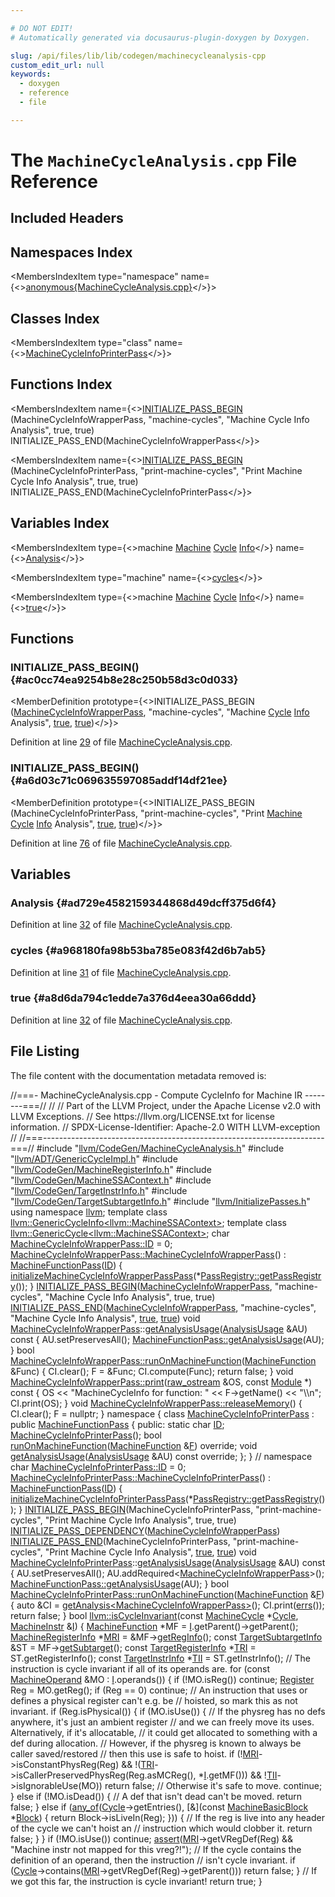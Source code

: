 ```yaml
---

# DO NOT EDIT!
# Automatically generated via docusaurus-plugin-doxygen by Doxygen.

slug: /api/files/lib/lib/codegen/machinecycleanalysis-cpp
custom_edit_url: null
keywords:
  - doxygen
  - reference
  - file

---
```





# The `MachineCycleAnalysis.cpp` File Reference

<DoxygenPage pluginConfig={pluginConfig}>



## Included Headers

<IncludesList>
<IncludesListItem
  filePath="llvm/CodeGen/MachineCycleAnalysis.h"
  permalink="/docs/api/files/include/include/llvm/include/llvm/codegen/machinecycleanalysis-h"
  isLocal="true" />
<IncludesListItem
  filePath="llvm/ADT/GenericCycleImpl.h"
  permalink="/docs/api/files/include/include/llvm/include/llvm/adt/genericcycleimpl-h"
  isLocal="true" />
<IncludesListItem
  filePath="llvm/CodeGen/MachineRegisterInfo.h"
  permalink="/docs/api/files/include/include/llvm/include/llvm/codegen/machineregisterinfo-h"
  isLocal="true" />
<IncludesListItem
  filePath="llvm/CodeGen/MachineSSAContext.h"
  permalink="/docs/api/files/include/include/llvm/include/llvm/codegen/machinessacontext-h"
  isLocal="true" />
<IncludesListItem
  filePath="llvm/CodeGen/TargetInstrInfo.h"
  permalink="/docs/api/files/include/include/llvm/include/llvm/codegen/targetinstrinfo-h"
  isLocal="true" />
<IncludesListItem
  filePath="llvm/CodeGen/TargetSubtargetInfo.h"
  permalink="/docs/api/files/include/include/llvm/include/llvm/codegen/targetsubtargetinfo-h"
  isLocal="true" />
<IncludesListItem
  filePath="llvm/InitializePasses.h"
  permalink="/docs/api/files/include/include/llvm/initializepasses-h"
  isLocal="true" />
</IncludesList>

## Namespaces Index

<MembersIndex>

<MembersIndexItem
  type="namespace"
  name={<><a href="/docs/api/namespaces/anonymous-machinecycleanalysis-cpp-">anonymous&#123;MachineCycleAnalysis.cpp&#125;</a></>}>
</MembersIndexItem>

</MembersIndex>

## Classes Index

<MembersIndex>

<MembersIndexItem
  type="class"
  name={<><a href="/docs/api/classes/anonymous-namespace-machinecycleanalysis-cpp-/machinecycleinfoprinterpass">MachineCycleInfoPrinterPass</a></>}>
</MembersIndexItem>

</MembersIndex>

## Functions Index

<MembersIndex>

<MembersIndexItem
  name={<><a href="#ac0cc74ea9254b8e28c250b58d3c0d033">INITIALIZE&#95;PASS&#95;BEGIN</a> (MachineCycleInfoWrapperPass, &quot;machine-cycles&quot;, &quot;Machine Cycle Info Analysis&quot;, true, true) INITIALIZE&#95;PASS&#95;END(MachineCycleInfoWrapperPass</>}>
</MembersIndexItem>

<MembersIndexItem
  name={<><a href="#a6d03c71c069635597085addf14df21ee">INITIALIZE&#95;PASS&#95;BEGIN</a> (MachineCycleInfoPrinterPass, &quot;print-machine-cycles&quot;, &quot;Print Machine Cycle Info Analysis&quot;, true, true) INITIALIZE&#95;PASS&#95;END(MachineCycleInfoPrinterPass</>}>
</MembersIndexItem>

</MembersIndex>

## Variables Index

<MembersIndex>

<MembersIndexItem
  type={<>machine <a href="/docs/api/files/lib/lib/passes/passbuilderbindings-cpp/#a2e16e55de32fe349f3e8242166918205">Machine</a> <a href="/docs/api/namespaces/llvm/#a60dc5ae8be8d73033ce099677e645b9b">Cycle</a> <a href="/docs/api/files/lib/lib/codegen/lib/codegen/globalisel/cseinfo-cpp/#a75f8a8519c2c9b30e7c06dc5e256fffa">Info</a></>}
  name={<><a href="#ad729e4582159344868d49dcff375d6f4">Analysis</a></>}>
</MembersIndexItem>

<MembersIndexItem
  type="machine"
  name={<><a href="#a968180fa98b53ba785e083f42d6b7ab5">cycles</a></>}>
</MembersIndexItem>

<MembersIndexItem
  type={<>machine <a href="/docs/api/files/lib/lib/passes/passbuilderbindings-cpp/#a2e16e55de32fe349f3e8242166918205">Machine</a> <a href="/docs/api/namespaces/llvm/#a60dc5ae8be8d73033ce099677e645b9b">Cycle</a> <a href="/docs/api/files/lib/lib/codegen/lib/codegen/globalisel/cseinfo-cpp/#a75f8a8519c2c9b30e7c06dc5e256fffa">Info</a></>}
  name={<><a href="#a8d6da794c1edde7a376d4eea30a66ddd">true</a></>}>
</MembersIndexItem>

</MembersIndex>


<SectionDefinition>

## Functions

### INITIALIZE&#95;PASS&#95;BEGIN() {#ac0cc74ea9254b8e28c250b58d3c0d033}

<MemberDefinition
  prototype={<>INITIALIZE&#95;PASS&#95;BEGIN (<a href="/docs/api/classes/llvm/machinecycleinfowrapperpass">MachineCycleInfoWrapperPass</a>, &quot;machine-cycles&quot;, &quot;Machine <a href="/docs/api/namespaces/llvm/#a60dc5ae8be8d73033ce099677e645b9b">Cycle</a> <a href="/docs/api/files/lib/lib/codegen/lib/codegen/globalisel/cseinfo-cpp/#a75f8a8519c2c9b30e7c06dc5e256fffa">Info</a> Analysis&quot;, <a href="/docs/api/files/lib/lib/analysis/basicaliasanalysis-cpp/#af6d5cafbdfc5313e65d990120021a3ec">true</a>, <a href="/docs/api/files/lib/lib/analysis/basicaliasanalysis-cpp/#af6d5cafbdfc5313e65d990120021a3ec">true</a>)</>}>

Definition at line <a href="#l00029">29</a> of file <a href="/docs/api/files/lib/lib/codegen/machinecycleanalysis-cpp">MachineCycleAnalysis.cpp</a>.
</MemberDefinition>

### INITIALIZE&#95;PASS&#95;BEGIN() {#a6d03c71c069635597085addf14df21ee}

<MemberDefinition
  prototype={<>INITIALIZE&#95;PASS&#95;BEGIN (MachineCycleInfoPrinterPass, &quot;print-machine-cycles&quot;, &quot;Print <a href="/docs/api/files/lib/lib/passes/passbuilderbindings-cpp/#a2e16e55de32fe349f3e8242166918205">Machine</a> <a href="/docs/api/namespaces/llvm/#a60dc5ae8be8d73033ce099677e645b9b">Cycle</a> <a href="/docs/api/files/lib/lib/codegen/lib/codegen/globalisel/cseinfo-cpp/#a75f8a8519c2c9b30e7c06dc5e256fffa">Info</a> Analysis&quot;, <a href="/docs/api/files/lib/lib/analysis/basicaliasanalysis-cpp/#af6d5cafbdfc5313e65d990120021a3ec">true</a>, <a href="/docs/api/files/lib/lib/analysis/basicaliasanalysis-cpp/#af6d5cafbdfc5313e65d990120021a3ec">true</a>)</>}>

Definition at line <a href="#l00076">76</a> of file <a href="/docs/api/files/lib/lib/codegen/machinecycleanalysis-cpp">MachineCycleAnalysis.cpp</a>.
</MemberDefinition>

</SectionDefinition>

<SectionDefinition>

## Variables

### Analysis {#ad729e4582159344868d49dcff375d6f4}

<MemberDefinition
  prototype="print machine Print Machine Cycle Info Analysis">

Definition at line <a href="#l00032">32</a> of file <a href="/docs/api/files/lib/lib/codegen/machinecycleanalysis-cpp">MachineCycleAnalysis.cpp</a>.
</MemberDefinition>

### cycles {#a968180fa98b53ba785e083f42d6b7ab5}

<MemberDefinition
  prototype="print machine cycles">

Definition at line <a href="#l00031">31</a> of file <a href="/docs/api/files/lib/lib/codegen/machinecycleanalysis-cpp">MachineCycleAnalysis.cpp</a>.
</MemberDefinition>

### true {#a8d6da794c1edde7a376d4eea30a66ddd}

<MemberDefinition
  prototype="print machine Print Machine Cycle Info true">

Definition at line <a href="#l00032">32</a> of file <a href="/docs/api/files/lib/lib/codegen/machinecycleanalysis-cpp">MachineCycleAnalysis.cpp</a>.
</MemberDefinition>

</SectionDefinition>

## File Listing

The file content with the documentation metadata removed is:

<ProgramListing>

<Link id="l00001" /><CodeLine lineNumber="1"><Highlight kind="comment">//===- MachineCycleAnalysis.cpp - Compute CycleInfo for Machine IR --------===//</Highlight><Highlight kind="normal"></Highlight></CodeLine>
<Link id="l00002" /><CodeLine lineNumber="2"><Highlight kind="normal"></Highlight><Highlight kind="comment">//</Highlight><Highlight kind="normal"></Highlight></CodeLine>
<Link id="l00003" /><CodeLine lineNumber="3"><Highlight kind="normal"></Highlight><Highlight kind="comment">// Part of the LLVM Project, under the Apache License v2.0 with LLVM Exceptions.</Highlight><Highlight kind="normal"></Highlight></CodeLine>
<Link id="l00004" /><CodeLine lineNumber="4"><Highlight kind="normal"></Highlight><Highlight kind="comment">// See https://llvm.org/LICENSE.txt for license information.</Highlight><Highlight kind="normal"></Highlight></CodeLine>
<Link id="l00005" /><CodeLine lineNumber="5"><Highlight kind="normal"></Highlight><Highlight kind="comment">// SPDX-License-Identifier: Apache-2.0 WITH LLVM-exception</Highlight><Highlight kind="normal"></Highlight></CodeLine>
<Link id="l00006" /><CodeLine lineNumber="6"><Highlight kind="normal"></Highlight><Highlight kind="comment">//</Highlight><Highlight kind="normal"></Highlight></CodeLine>
<Link id="l00007" /><CodeLine lineNumber="7"><Highlight kind="normal"></Highlight><Highlight kind="comment">//===----------------------------------------------------------------------===//</Highlight><Highlight kind="normal"></Highlight></CodeLine>
<Link id="l00008" /><CodeLine lineNumber="8"><Highlight kind="normal"></Highlight></CodeLine>
<Link id="l00009" /><CodeLine lineNumber="9"><Highlight kind="normal"></Highlight><Highlight kind="preprocessor">#include &quot;<a href="/docs/api/files/include/include/llvm/include/llvm/codegen/machinecycleanalysis-h">llvm/CodeGen/MachineCycleAnalysis.h</a>&quot;</Highlight><Highlight kind="normal"></Highlight></CodeLine>
<Link id="l00010" /><CodeLine lineNumber="10"><Highlight kind="normal"></Highlight><Highlight kind="preprocessor">#include &quot;<a href="/docs/api/files/include/include/llvm/include/llvm/adt/genericcycleimpl-h">llvm/ADT/GenericCycleImpl.h</a>&quot;</Highlight><Highlight kind="normal"></Highlight></CodeLine>
<Link id="l00011" /><CodeLine lineNumber="11"><Highlight kind="normal"></Highlight><Highlight kind="preprocessor">#include &quot;<a href="/docs/api/files/include/include/llvm/include/llvm/codegen/machineregisterinfo-h">llvm/CodeGen/MachineRegisterInfo.h</a>&quot;</Highlight><Highlight kind="normal"></Highlight></CodeLine>
<Link id="l00012" /><CodeLine lineNumber="12"><Highlight kind="normal"></Highlight><Highlight kind="preprocessor">#include &quot;<a href="/docs/api/files/include/include/llvm/include/llvm/codegen/machinessacontext-h">llvm/CodeGen/MachineSSAContext.h</a>&quot;</Highlight><Highlight kind="normal"></Highlight></CodeLine>
<Link id="l00013" /><CodeLine lineNumber="13"><Highlight kind="normal"></Highlight><Highlight kind="preprocessor">#include &quot;<a href="/docs/api/files/include/include/llvm/include/llvm/codegen/targetinstrinfo-h">llvm/CodeGen/TargetInstrInfo.h</a>&quot;</Highlight><Highlight kind="normal"></Highlight></CodeLine>
<Link id="l00014" /><CodeLine lineNumber="14"><Highlight kind="normal"></Highlight><Highlight kind="preprocessor">#include &quot;<a href="/docs/api/files/include/include/llvm/include/llvm/codegen/targetsubtargetinfo-h">llvm/CodeGen/TargetSubtargetInfo.h</a>&quot;</Highlight><Highlight kind="normal"></Highlight></CodeLine>
<Link id="l00015" /><CodeLine lineNumber="15"><Highlight kind="normal"></Highlight><Highlight kind="preprocessor">#include &quot;<a href="/docs/api/files/include/include/llvm/initializepasses-h">llvm/InitializePasses.h</a>&quot;</Highlight><Highlight kind="normal"></Highlight></CodeLine>
<Link id="l00016" /><CodeLine lineNumber="16"><Highlight kind="normal"></Highlight></CodeLine>
<Link id="l00017" /><CodeLine lineNumber="17"><Highlight kind="normal"></Highlight><Highlight kind="keyword">using namespace </Highlight><Highlight kind="normal"><a href="/docs/api/namespaces/llvm">llvm</a>;</Highlight></CodeLine>
<Link id="l00018" /><CodeLine lineNumber="18"><Highlight kind="normal"></Highlight></CodeLine>
<Link id="l00019" /><CodeLine lineNumber="19"><Highlight kind="normal"></Highlight><Highlight kind="keyword">template</Highlight><Highlight kind="normal"> </Highlight><Highlight kind="keyword">class </Highlight><Highlight kind="normal"><a href="/docs/api/classes/llvm/genericcycleinfo">llvm::GenericCycleInfo&lt;llvm::MachineSSAContext&gt;</a>;</Highlight></CodeLine>
<Link id="l00020" /><CodeLine lineNumber="20"><Highlight kind="normal"></Highlight><Highlight kind="keyword">template</Highlight><Highlight kind="normal"> </Highlight><Highlight kind="keyword">class </Highlight><Highlight kind="normal"><a href="/docs/api/classes/llvm/genericcycle">llvm::GenericCycle&lt;llvm::MachineSSAContext&gt;</a>;</Highlight></CodeLine>
<Link id="l00021" /><CodeLine lineNumber="21"><Highlight kind="normal"></Highlight></CodeLine>
<Link id="l00022" /><CodeLine lineNumber="22"><Highlight kind="normal"></Highlight><Highlight kind="keywordtype">char</Highlight><Highlight kind="normal"> <a href="/docs/api/classes/llvm/machinecycleinfowrapperpass/#a7eee368f49ed7c38307a48a576de0006">MachineCycleInfoWrapperPass::ID</a> = 0;</Highlight></CodeLine>
<Link id="l00023" /><CodeLine lineNumber="23"><Highlight kind="normal"></Highlight></CodeLine>
<Link id="l00024" /><CodeLine lineNumber="24" lineLink="/docs/api/classes/llvm/machinecycleinfowrapperpass/#a125313bddaf556f85f4e39e1071960ae"><Highlight kind="normal"><a href="/docs/api/classes/llvm/machinecycleinfowrapperpass/#a125313bddaf556f85f4e39e1071960ae">MachineCycleInfoWrapperPass::MachineCycleInfoWrapperPass</a>()</Highlight></CodeLine>
<Link id="l00025" /><CodeLine lineNumber="25"><Highlight kind="normal">    : <a href="/docs/api/classes/llvm/machinefunctionpass/#a29c81d2386f4a727c6d33413807530c8">MachineFunctionPass</a>(<a href="/docs/api/classes/llvm/machinecycleinfowrapperpass/#a7eee368f49ed7c38307a48a576de0006">ID</a>) &#123;</Highlight></CodeLine>
<Link id="l00026" /><CodeLine lineNumber="26"><Highlight kind="normal">  <a href="/docs/api/namespaces/llvm/#a55d89b5ea109e821b4f8cc8a7cfadb81">initializeMachineCycleInfoWrapperPassPass</a>(&#42;<a href="/docs/api/classes/llvm/passregistry/#a05a729900b76c89e808c6c3094921b2f">PassRegistry::getPassRegistry</a>());</Highlight></CodeLine>
<Link id="l00027" /><CodeLine lineNumber="27"><Highlight kind="normal">&#125;</Highlight></CodeLine>
<Link id="l00028" /><CodeLine lineNumber="28"><Highlight kind="normal"></Highlight></CodeLine>
<Link id="l00029" /><CodeLine lineNumber="29" lineLink="#ac0cc74ea9254b8e28c250b58d3c0d033"><Highlight kind="normal"><a href="/docs/api/files/include/include/llvm/passsupport-h/#aaa970fc931c1c63037a8182e028d04b1">INITIALIZE&#95;PASS&#95;BEGIN</a>(<a href="/docs/api/classes/llvm/machinecycleinfowrapperpass">MachineCycleInfoWrapperPass</a>, </Highlight><Highlight kind="stringliteral">&quot;machine-cycles&quot;</Highlight><Highlight kind="normal">,</Highlight></CodeLine>
<Link id="l00030" /><CodeLine lineNumber="30"><Highlight kind="normal">                      </Highlight><Highlight kind="stringliteral">&quot;Machine Cycle Info Analysis&quot;</Highlight><Highlight kind="normal">, </Highlight><Highlight kind="keyword">true</Highlight><Highlight kind="normal">, </Highlight><Highlight kind="keyword">true</Highlight><Highlight kind="normal">)</Highlight></CodeLine>
<Link id="l00031" /><CodeLine lineNumber="31" lineLink="#a968180fa98b53ba785e083f42d6b7ab5"><Highlight kind="normal"><a href="/docs/api/files/include/include/llvm/passsupport-h/#a74ce8276b89067e806f67c45a6d92575">INITIALIZE&#95;PASS&#95;END</a>(<a href="/docs/api/classes/llvm/machinecycleinfowrapperpass">MachineCycleInfoWrapperPass</a>, </Highlight><Highlight kind="stringliteral">&quot;machine-cycles&quot;</Highlight><Highlight kind="normal">,</Highlight></CodeLine>
<Link id="l00032" /><CodeLine lineNumber="32" lineLink="#ad729e4582159344868d49dcff375d6f4"><Highlight kind="normal">                    </Highlight><Highlight kind="stringliteral">&quot;Machine Cycle Info Analysis&quot;</Highlight><Highlight kind="normal">, <a href="/docs/api/files/lib/lib/analysis/basicaliasanalysis-cpp/#af6d5cafbdfc5313e65d990120021a3ec">true</a>, <a href="/docs/api/files/lib/lib/analysis/basicaliasanalysis-cpp/#af6d5cafbdfc5313e65d990120021a3ec">true</a>)</Highlight></CodeLine>
<Link id="l00033" /><CodeLine lineNumber="33"><Highlight kind="normal"></Highlight></CodeLine>
<Link id="l00034" /><CodeLine lineNumber="34" lineLink="/docs/api/classes/llvm/machinecycleinfowrapperpass/#ae0312a22d97b4b52f0042774d79b2dee"><Highlight kind="normal"></Highlight><Highlight kind="keywordtype">void</Highlight><Highlight kind="normal"> <a href="/docs/api/classes/llvm/machinecycleinfowrapperpass/#a125313bddaf556f85f4e39e1071960ae">MachineCycleInfoWrapperPass</a>::<a href="/docs/api/classes/llvm/machinecycleinfowrapperpass/#ae0312a22d97b4b52f0042774d79b2dee">getAnalysisUsage</a>(<a href="/docs/api/classes/llvm/analysisusage">AnalysisUsage</a> &amp;AU)</Highlight><Highlight kind="keyword"> const </Highlight><Highlight kind="normal">&#123;</Highlight></CodeLine>
<Link id="l00035" /><CodeLine lineNumber="35"><Highlight kind="normal">  AU.setPreservesAll();</Highlight></CodeLine>
<Link id="l00036" /><CodeLine lineNumber="36"><Highlight kind="normal">  <a href="/docs/api/classes/llvm/machinefunctionpass/#a864fd57b4304ef933b3281d0ef85a88e">MachineFunctionPass::getAnalysisUsage</a>(AU);</Highlight></CodeLine>
<Link id="l00037" /><CodeLine lineNumber="37"><Highlight kind="normal">&#125;</Highlight></CodeLine>
<Link id="l00038" /><CodeLine lineNumber="38"><Highlight kind="normal"></Highlight></CodeLine>
<Link id="l00039" /><CodeLine lineNumber="39" lineLink="/docs/api/classes/llvm/machinecycleinfowrapperpass/#a45e3658890ae0eb53a8608d7cee01fcc"><Highlight kind="normal"></Highlight><Highlight kind="keywordtype">bool</Highlight><Highlight kind="normal"> <a href="/docs/api/classes/llvm/machinecycleinfowrapperpass/#a45e3658890ae0eb53a8608d7cee01fcc">MachineCycleInfoWrapperPass::runOnMachineFunction</a>(<a href="/docs/api/classes/llvm/machinefunction">MachineFunction</a> &amp;Func) &#123;</Highlight></CodeLine>
<Link id="l00040" /><CodeLine lineNumber="40"><Highlight kind="normal">  CI.clear();</Highlight></CodeLine>
<Link id="l00041" /><CodeLine lineNumber="41"><Highlight kind="normal"></Highlight></CodeLine>
<Link id="l00042" /><CodeLine lineNumber="42"><Highlight kind="normal">  F = &amp;Func;</Highlight></CodeLine>
<Link id="l00043" /><CodeLine lineNumber="43"><Highlight kind="normal">  CI.compute(Func);</Highlight></CodeLine>
<Link id="l00044" /><CodeLine lineNumber="44"><Highlight kind="normal">  </Highlight><Highlight kind="keywordflow">return</Highlight><Highlight kind="normal"> </Highlight><Highlight kind="keyword">false</Highlight><Highlight kind="normal">;</Highlight></CodeLine>
<Link id="l00045" /><CodeLine lineNumber="45"><Highlight kind="normal">&#125;</Highlight></CodeLine>
<Link id="l00046" /><CodeLine lineNumber="46"><Highlight kind="normal"></Highlight></CodeLine>
<Link id="l00047" /><CodeLine lineNumber="47" lineLink="/docs/api/classes/llvm/machinecycleinfowrapperpass/#a2416ee051429bfc2ac33ef23f8283988"><Highlight kind="normal"></Highlight><Highlight kind="keywordtype">void</Highlight><Highlight kind="normal"> <a href="/docs/api/classes/llvm/machinecycleinfowrapperpass/#a2416ee051429bfc2ac33ef23f8283988">MachineCycleInfoWrapperPass::print</a>(<a href="/docs/api/classes/llvm/raw-ostream">raw&#95;ostream</a> &amp;OS, </Highlight><Highlight kind="keyword">const</Highlight><Highlight kind="normal"> <a href="/docs/api/classes/llvm/module">Module</a> &#42;)</Highlight><Highlight kind="keyword"> const </Highlight><Highlight kind="normal">&#123;</Highlight></CodeLine>
<Link id="l00048" /><CodeLine lineNumber="48"><Highlight kind="normal">  OS &lt;&lt; </Highlight><Highlight kind="stringliteral">&quot;MachineCycleInfo for function: &quot;</Highlight><Highlight kind="normal"> &lt;&lt; F-&gt;getName() &lt;&lt; </Highlight><Highlight kind="stringliteral">&quot;\\n&quot;</Highlight><Highlight kind="normal">;</Highlight></CodeLine>
<Link id="l00049" /><CodeLine lineNumber="49"><Highlight kind="normal">  CI.print(OS);</Highlight></CodeLine>
<Link id="l00050" /><CodeLine lineNumber="50"><Highlight kind="normal">&#125;</Highlight></CodeLine>
<Link id="l00051" /><CodeLine lineNumber="51"><Highlight kind="normal"></Highlight></CodeLine>
<Link id="l00052" /><CodeLine lineNumber="52" lineLink="/docs/api/classes/llvm/machinecycleinfowrapperpass/#a10d18e0e754f0de1de69d7f65471554a"><Highlight kind="normal"></Highlight><Highlight kind="keywordtype">void</Highlight><Highlight kind="normal"> <a href="/docs/api/classes/llvm/machinecycleinfowrapperpass/#a10d18e0e754f0de1de69d7f65471554a">MachineCycleInfoWrapperPass::releaseMemory</a>() &#123;</Highlight></CodeLine>
<Link id="l00053" /><CodeLine lineNumber="53"><Highlight kind="normal">  CI.clear();</Highlight></CodeLine>
<Link id="l00054" /><CodeLine lineNumber="54"><Highlight kind="normal">  F = </Highlight><Highlight kind="keyword">nullptr</Highlight><Highlight kind="normal">;</Highlight></CodeLine>
<Link id="l00055" /><CodeLine lineNumber="55"><Highlight kind="normal">&#125;</Highlight></CodeLine>
<Link id="l00056" /><CodeLine lineNumber="56"><Highlight kind="normal"></Highlight></CodeLine>
<Link id="l00057" /><CodeLine lineNumber="57" lineLink="/docs/api/namespaces/anonymous-machinecycleanalysis-cpp-"><Highlight kind="normal"></Highlight><Highlight kind="keyword">namespace </Highlight><Highlight kind="normal">&#123;</Highlight></CodeLine>
<Link id="l00058" /><CodeLine lineNumber="58" lineLink="/docs/api/classes/anonymous-namespace-machinecycleanalysis-cpp-/machinecycleinfoprinterpass"><Highlight kind="normal"></Highlight><Highlight kind="keyword">class </Highlight><Highlight kind="normal"><a href="/docs/api/classes/anonymous-namespace-machinecycleanalysis-cpp-/machinecycleinfoprinterpass/#a0b66c506a44f4bad85f30f975f32a414">MachineCycleInfoPrinterPass</a> : </Highlight><Highlight kind="keyword">public</Highlight><Highlight kind="normal"> <a href="/docs/api/classes/llvm/machinefunctionpass/#a29c81d2386f4a727c6d33413807530c8">MachineFunctionPass</a> &#123;</Highlight></CodeLine>
<Link id="l00059" /><CodeLine lineNumber="59"><Highlight kind="normal"></Highlight><Highlight kind="keyword">public</Highlight><Highlight kind="normal">:</Highlight></CodeLine>
<Link id="l00060" /><CodeLine lineNumber="60" lineLink="/docs/api/classes/anonymous-namespace-machinecycleanalysis-cpp-/machinecycleinfoprinterpass/#a4b9b21155f1e1973596cfb93643417b0"><Highlight kind="normal">  </Highlight><Highlight kind="keyword">static</Highlight><Highlight kind="normal"> </Highlight><Highlight kind="keywordtype">char</Highlight><Highlight kind="normal"> <a href="/docs/api/classes/anonymous-namespace-machinecycleanalysis-cpp-/machinecycleinfoprinterpass/#a4b9b21155f1e1973596cfb93643417b0">ID</a>;</Highlight></CodeLine>
<Link id="l00061" /><CodeLine lineNumber="61"><Highlight kind="normal"></Highlight></CodeLine>
<Link id="l00062" /><CodeLine lineNumber="62"><Highlight kind="normal">  <a href="/docs/api/classes/anonymous-namespace-machinecycleanalysis-cpp-/machinecycleinfoprinterpass/#a0b66c506a44f4bad85f30f975f32a414">MachineCycleInfoPrinterPass</a>();</Highlight></CodeLine>
<Link id="l00063" /><CodeLine lineNumber="63"><Highlight kind="normal"></Highlight></CodeLine>
<Link id="l00064" /><CodeLine lineNumber="64"><Highlight kind="normal">  </Highlight><Highlight kind="keywordtype">bool</Highlight><Highlight kind="normal"> <a href="/docs/api/classes/anonymous-namespace-machinecycleanalysis-cpp-/machinecycleinfoprinterpass/#a244db25a09b3907d84c4839019c1648a">runOnMachineFunction</a>(<a href="/docs/api/classes/llvm/machinefunction">MachineFunction</a> &amp;<a href="/docs/api/files/lib/lib/support/md5-cpp/#a96d73bbd7af15cb1fc38c3f4a3bd82e9">F</a>) </Highlight><Highlight kind="keyword">override</Highlight><Highlight kind="normal">;</Highlight></CodeLine>
<Link id="l00065" /><CodeLine lineNumber="65"><Highlight kind="normal">  </Highlight><Highlight kind="keywordtype">void</Highlight><Highlight kind="normal"> <a href="/docs/api/classes/anonymous-namespace-machinecycleanalysis-cpp-/machinecycleinfoprinterpass/#a5ce22b3c77147de9078aa88e4f33a0cf">getAnalysisUsage</a>(<a href="/docs/api/classes/llvm/analysisusage">AnalysisUsage</a> &amp;AU) </Highlight><Highlight kind="keyword">const override</Highlight><Highlight kind="normal">;</Highlight></CodeLine>
<Link id="l00066" /><CodeLine lineNumber="66"><Highlight kind="normal">&#125;;</Highlight></CodeLine>
<Link id="l00067" /><CodeLine lineNumber="67"><Highlight kind="normal">&#125; </Highlight><Highlight kind="comment">// namespace</Highlight><Highlight kind="normal"></Highlight></CodeLine>
<Link id="l00068" /><CodeLine lineNumber="68"><Highlight kind="normal"></Highlight></CodeLine>
<Link id="l00069" /><CodeLine lineNumber="69"><Highlight kind="normal"></Highlight><Highlight kind="keywordtype">char</Highlight><Highlight kind="normal"> <a href="/docs/api/classes/anonymous-namespace-machinecycleanalysis-cpp-/machinecycleinfoprinterpass/#a4b9b21155f1e1973596cfb93643417b0">MachineCycleInfoPrinterPass::ID</a> = 0;</Highlight></CodeLine>
<Link id="l00070" /><CodeLine lineNumber="70"><Highlight kind="normal"></Highlight></CodeLine>
<Link id="l00071" /><CodeLine lineNumber="71" lineLink="/docs/api/classes/anonymous-namespace-machinecycleanalysis-cpp-/machinecycleinfoprinterpass/#a0b66c506a44f4bad85f30f975f32a414"><Highlight kind="normal"><a href="/docs/api/classes/anonymous-namespace-machinecycleanalysis-cpp-/machinecycleinfoprinterpass/#a0b66c506a44f4bad85f30f975f32a414">MachineCycleInfoPrinterPass::MachineCycleInfoPrinterPass</a>()</Highlight></CodeLine>
<Link id="l00072" /><CodeLine lineNumber="72"><Highlight kind="normal">    : <a href="/docs/api/classes/llvm/machinefunctionpass/#a29c81d2386f4a727c6d33413807530c8">MachineFunctionPass</a>(<a href="/docs/api/classes/anonymous-namespace-machinecycleanalysis-cpp-/machinecycleinfoprinterpass/#a4b9b21155f1e1973596cfb93643417b0">ID</a>) &#123;</Highlight></CodeLine>
<Link id="l00073" /><CodeLine lineNumber="73"><Highlight kind="normal">  <a href="/docs/api/namespaces/llvm/#ac32be646acc27c1470515722af1ba2ba">initializeMachineCycleInfoPrinterPassPass</a>(&#42;<a href="/docs/api/classes/llvm/passregistry/#a05a729900b76c89e808c6c3094921b2f">PassRegistry::getPassRegistry</a>());</Highlight></CodeLine>
<Link id="l00074" /><CodeLine lineNumber="74"><Highlight kind="normal">&#125;</Highlight></CodeLine>
<Link id="l00075" /><CodeLine lineNumber="75"><Highlight kind="normal"></Highlight></CodeLine>
<Link id="l00076" /><CodeLine lineNumber="76" lineLink="#a6d03c71c069635597085addf14df21ee"><Highlight kind="normal"><a href="/docs/api/files/include/include/llvm/passsupport-h/#aaa970fc931c1c63037a8182e028d04b1">INITIALIZE&#95;PASS&#95;BEGIN</a>(MachineCycleInfoPrinterPass, </Highlight><Highlight kind="stringliteral">&quot;print-machine-cycles&quot;</Highlight><Highlight kind="normal">,</Highlight></CodeLine>
<Link id="l00077" /><CodeLine lineNumber="77"><Highlight kind="normal">                      </Highlight><Highlight kind="stringliteral">&quot;Print Machine Cycle Info Analysis&quot;</Highlight><Highlight kind="normal">, </Highlight><Highlight kind="keyword">true</Highlight><Highlight kind="normal">, </Highlight><Highlight kind="keyword">true</Highlight><Highlight kind="normal">)</Highlight></CodeLine>
<Link id="l00078" /><CodeLine lineNumber="78"><Highlight kind="normal"><a href="/docs/api/files/include/include/llvm/passsupport-h/#a14724f1ccf528e73bb29bc9230737967">INITIALIZE&#95;PASS&#95;DEPENDENCY</a>(<a href="/docs/api/classes/llvm/machinecycleinfowrapperpass">MachineCycleInfoWrapperPass</a>)</Highlight></CodeLine>
<Link id="l00079" /><CodeLine lineNumber="79"><Highlight kind="normal"><a href="/docs/api/files/include/include/llvm/passsupport-h/#a74ce8276b89067e806f67c45a6d92575">INITIALIZE&#95;PASS&#95;END</a>(MachineCycleInfoPrinterPass, </Highlight><Highlight kind="stringliteral">&quot;print-machine-cycles&quot;</Highlight><Highlight kind="normal">,</Highlight></CodeLine>
<Link id="l00080" /><CodeLine lineNumber="80"><Highlight kind="normal">                    </Highlight><Highlight kind="stringliteral">&quot;Print Machine Cycle Info Analysis&quot;</Highlight><Highlight kind="normal">, <a href="/docs/api/files/lib/lib/analysis/basicaliasanalysis-cpp/#af6d5cafbdfc5313e65d990120021a3ec">true</a>, <a href="/docs/api/files/lib/lib/analysis/basicaliasanalysis-cpp/#af6d5cafbdfc5313e65d990120021a3ec">true</a>)</Highlight></CodeLine>
<Link id="l00081" /><CodeLine lineNumber="81"><Highlight kind="normal"></Highlight></CodeLine>
<Link id="l00082" /><CodeLine lineNumber="82" lineLink="/docs/api/classes/anonymous-namespace-machinecycleanalysis-cpp-/machinecycleinfoprinterpass/#a5ce22b3c77147de9078aa88e4f33a0cf"><Highlight kind="normal"></Highlight><Highlight kind="keywordtype">void</Highlight><Highlight kind="normal"> <a href="/docs/api/classes/anonymous-namespace-machinecycleanalysis-cpp-/machinecycleinfoprinterpass/#a0b66c506a44f4bad85f30f975f32a414">MachineCycleInfoPrinterPass</a>::<a href="/docs/api/classes/anonymous-namespace-machinecycleanalysis-cpp-/machinecycleinfoprinterpass/#a5ce22b3c77147de9078aa88e4f33a0cf">getAnalysisUsage</a>(<a href="/docs/api/classes/llvm/analysisusage">AnalysisUsage</a> &amp;AU)</Highlight><Highlight kind="keyword"> const </Highlight><Highlight kind="normal">&#123;</Highlight></CodeLine>
<Link id="l00083" /><CodeLine lineNumber="83"><Highlight kind="normal">  AU.setPreservesAll();</Highlight></CodeLine>
<Link id="l00084" /><CodeLine lineNumber="84"><Highlight kind="normal">  AU.addRequired&lt;<a href="/docs/api/classes/llvm/machinecycleinfowrapperpass">MachineCycleInfoWrapperPass</a>&gt;();</Highlight></CodeLine>
<Link id="l00085" /><CodeLine lineNumber="85"><Highlight kind="normal">  <a href="/docs/api/classes/llvm/machinefunctionpass/#a864fd57b4304ef933b3281d0ef85a88e">MachineFunctionPass::getAnalysisUsage</a>(AU);</Highlight></CodeLine>
<Link id="l00086" /><CodeLine lineNumber="86"><Highlight kind="normal">&#125;</Highlight></CodeLine>
<Link id="l00087" /><CodeLine lineNumber="87"><Highlight kind="normal"></Highlight></CodeLine>
<Link id="l00088" /><CodeLine lineNumber="88" lineLink="/docs/api/classes/anonymous-namespace-machinecycleanalysis-cpp-/machinecycleinfoprinterpass/#a244db25a09b3907d84c4839019c1648a"><Highlight kind="normal"></Highlight><Highlight kind="keywordtype">bool</Highlight><Highlight kind="normal"> <a href="/docs/api/classes/anonymous-namespace-machinecycleanalysis-cpp-/machinecycleinfoprinterpass/#a244db25a09b3907d84c4839019c1648a">MachineCycleInfoPrinterPass::runOnMachineFunction</a>(<a href="/docs/api/classes/llvm/machinefunction">MachineFunction</a> &amp;<a href="/docs/api/files/lib/lib/support/md5-cpp/#a96d73bbd7af15cb1fc38c3f4a3bd82e9">F</a>) &#123;</Highlight></CodeLine>
<Link id="l00089" /><CodeLine lineNumber="89"><Highlight kind="normal">  </Highlight><Highlight kind="keyword">auto</Highlight><Highlight kind="normal"> &amp;CI = <a href="/docs/api/classes/llvm/pass/#a4863e5e463fb79955269fbf7fbf52b80">getAnalysis&lt;MachineCycleInfoWrapperPass&gt;</a>();</Highlight></CodeLine>
<Link id="l00090" /><CodeLine lineNumber="90"><Highlight kind="normal">  CI.print(<a href="/docs/api/namespaces/llvm/#a9a7b5c68c90f85baaedaa854cc5002cc">errs</a>());</Highlight></CodeLine>
<Link id="l00091" /><CodeLine lineNumber="91"><Highlight kind="normal">  </Highlight><Highlight kind="keywordflow">return</Highlight><Highlight kind="normal"> </Highlight><Highlight kind="keyword">false</Highlight><Highlight kind="normal">;</Highlight></CodeLine>
<Link id="l00092" /><CodeLine lineNumber="92"><Highlight kind="normal">&#125;</Highlight></CodeLine>
<Link id="l00093" /><CodeLine lineNumber="93"><Highlight kind="normal"></Highlight></CodeLine>
<Link id="l00094" /><CodeLine lineNumber="94" lineLink="/docs/api/namespaces/llvm/#a186cd7587b668062d1cbf36fd03c24da"><Highlight kind="normal"></Highlight><Highlight kind="keywordtype">bool</Highlight><Highlight kind="normal"> <a href="/docs/api/namespaces/llvm/#a186cd7587b668062d1cbf36fd03c24da">llvm::isCycleInvariant</a>(</Highlight><Highlight kind="keyword">const</Highlight><Highlight kind="normal"> <a href="/docs/api/namespaces/llvm/#af2582bc073a57bab10916632073e24cd">MachineCycle</a> &#42;<a href="/docs/api/namespaces/llvm/#a60dc5ae8be8d73033ce099677e645b9b">Cycle</a>, <a href="/docs/api/classes/llvm/machineinstr">MachineInstr</a> &amp;<a href="/docs/api/files/lib/lib/support/md5-cpp/#ac0eafdc9ee161b71e7af98af736952fd">I</a>) &#123;</Highlight></CodeLine>
<Link id="l00095" /><CodeLine lineNumber="95"><Highlight kind="normal">  <a href="/docs/api/classes/llvm/machinefunction">MachineFunction</a> &#42;MF = <a href="/docs/api/files/lib/lib/support/md5-cpp/#ac0eafdc9ee161b71e7af98af736952fd">I</a>.getParent()-&gt;getParent();</Highlight></CodeLine>
<Link id="l00096" /><CodeLine lineNumber="96"><Highlight kind="normal">  <a href="/docs/api/classes/llvm/machineregisterinfo">MachineRegisterInfo</a> &#42;<a href="/docs/api/files/lib/lib/target/lib/target/aarch64/aarch64advsimdscalarpass-cpp/#aacd2ab195054a3e6a74bfbb9d5d571c8">MRI</a> = &amp;MF-&gt;<a href="/docs/api/classes/llvm/machinefunction/#a810234b6b3d223b7c74a4253fcc5ea5e">getRegInfo</a>();</Highlight></CodeLine>
<Link id="l00097" /><CodeLine lineNumber="97"><Highlight kind="normal">  </Highlight><Highlight kind="keyword">const</Highlight><Highlight kind="normal"> <a href="/docs/api/classes/llvm/targetsubtargetinfo">TargetSubtargetInfo</a> &amp;ST = MF-&gt;<a href="/docs/api/classes/llvm/machinefunction/#a3825368aca2bc1550d173660df4da6a6">getSubtarget</a>();</Highlight></CodeLine>
<Link id="l00098" /><CodeLine lineNumber="98"><Highlight kind="normal">  </Highlight><Highlight kind="keyword">const</Highlight><Highlight kind="normal"> <a href="/docs/api/classes/llvm/targetregisterinfo">TargetRegisterInfo</a> &#42;<a href="/docs/api/files/lib/lib/codegen/machinesink-cpp/#a0f36ed1bc17fc1aa97fe291c439a0698">TRI</a> = ST.getRegisterInfo();</Highlight></CodeLine>
<Link id="l00099" /><CodeLine lineNumber="99"><Highlight kind="normal">  </Highlight><Highlight kind="keyword">const</Highlight><Highlight kind="normal"> <a href="/docs/api/classes/llvm/targetinstrinfo">TargetInstrInfo</a> &#42;<a href="/docs/api/files/lib/lib/target/lib/target/hexagon/hexagoncopytocombine-cpp/#a1d40004718218dbdf06b496766299101">TII</a> = ST.getInstrInfo();</Highlight></CodeLine>
<Link id="l00100" /><CodeLine lineNumber="100"><Highlight kind="normal"></Highlight></CodeLine>
<Link id="l00101" /><CodeLine lineNumber="101"><Highlight kind="normal">  </Highlight><Highlight kind="comment">// The instruction is cycle invariant if all of its operands are.</Highlight><Highlight kind="normal"></Highlight></CodeLine>
<Link id="l00102" /><CodeLine lineNumber="102"><Highlight kind="normal">  </Highlight><Highlight kind="keywordflow">for</Highlight><Highlight kind="normal"> (</Highlight><Highlight kind="keyword">const</Highlight><Highlight kind="normal"> <a href="/docs/api/classes/llvm/machineoperand">MachineOperand</a> &amp;MO : <a href="/docs/api/files/lib/lib/support/md5-cpp/#ac0eafdc9ee161b71e7af98af736952fd">I</a>.operands()) &#123;</Highlight></CodeLine>
<Link id="l00103" /><CodeLine lineNumber="103"><Highlight kind="normal">    </Highlight><Highlight kind="keywordflow">if</Highlight><Highlight kind="normal"> (!MO.isReg())</Highlight></CodeLine>
<Link id="l00104" /><CodeLine lineNumber="104"><Highlight kind="normal">      </Highlight><Highlight kind="keywordflow">continue</Highlight><Highlight kind="normal">;</Highlight></CodeLine>
<Link id="l00105" /><CodeLine lineNumber="105"><Highlight kind="normal"></Highlight></CodeLine>
<Link id="l00106" /><CodeLine lineNumber="106"><Highlight kind="normal">    <a href="/docs/api/classes/llvm/register">Register</a> Reg = MO.getReg();</Highlight></CodeLine>
<Link id="l00107" /><CodeLine lineNumber="107"><Highlight kind="normal">    </Highlight><Highlight kind="keywordflow">if</Highlight><Highlight kind="normal"> (Reg == 0)</Highlight></CodeLine>
<Link id="l00108" /><CodeLine lineNumber="108"><Highlight kind="normal">      </Highlight><Highlight kind="keywordflow">continue</Highlight><Highlight kind="normal">;</Highlight></CodeLine>
<Link id="l00109" /><CodeLine lineNumber="109"><Highlight kind="normal"></Highlight></CodeLine>
<Link id="l00110" /><CodeLine lineNumber="110"><Highlight kind="normal">    </Highlight><Highlight kind="comment">// An instruction that uses or defines a physical register can&#39;t e.g. be</Highlight><Highlight kind="normal"></Highlight></CodeLine>
<Link id="l00111" /><CodeLine lineNumber="111"><Highlight kind="normal">    </Highlight><Highlight kind="comment">// hoisted, so mark this as not invariant.</Highlight><Highlight kind="normal"></Highlight></CodeLine>
<Link id="l00112" /><CodeLine lineNumber="112"><Highlight kind="normal">    </Highlight><Highlight kind="keywordflow">if</Highlight><Highlight kind="normal"> (Reg.isPhysical()) &#123;</Highlight></CodeLine>
<Link id="l00113" /><CodeLine lineNumber="113"><Highlight kind="normal">      </Highlight><Highlight kind="keywordflow">if</Highlight><Highlight kind="normal"> (MO.isUse()) &#123;</Highlight></CodeLine>
<Link id="l00114" /><CodeLine lineNumber="114"><Highlight kind="normal">        </Highlight><Highlight kind="comment">// If the physreg has no defs anywhere, it&#39;s just an ambient register</Highlight><Highlight kind="normal"></Highlight></CodeLine>
<Link id="l00115" /><CodeLine lineNumber="115"><Highlight kind="normal">        </Highlight><Highlight kind="comment">// and we can freely move its uses. Alternatively, if it&#39;s allocatable,</Highlight><Highlight kind="normal"></Highlight></CodeLine>
<Link id="l00116" /><CodeLine lineNumber="116"><Highlight kind="normal">        </Highlight><Highlight kind="comment">// it could get allocated to something with a def during allocation.</Highlight><Highlight kind="normal"></Highlight></CodeLine>
<Link id="l00117" /><CodeLine lineNumber="117"><Highlight kind="normal">        </Highlight><Highlight kind="comment">// However, if the physreg is known to always be caller saved/restored</Highlight><Highlight kind="normal"></Highlight></CodeLine>
<Link id="l00118" /><CodeLine lineNumber="118"><Highlight kind="normal">        </Highlight><Highlight kind="comment">// then this use is safe to hoist.</Highlight><Highlight kind="normal"></Highlight></CodeLine>
<Link id="l00119" /><CodeLine lineNumber="119"><Highlight kind="normal">        </Highlight><Highlight kind="keywordflow">if</Highlight><Highlight kind="normal"> (!<a href="/docs/api/files/lib/lib/target/lib/target/aarch64/aarch64advsimdscalarpass-cpp/#aacd2ab195054a3e6a74bfbb9d5d571c8">MRI</a>-&gt;isConstantPhysReg(Reg) &amp;&amp;</Highlight></CodeLine>
<Link id="l00120" /><CodeLine lineNumber="120"><Highlight kind="normal">            !(<a href="/docs/api/files/lib/lib/codegen/machinesink-cpp/#a0f36ed1bc17fc1aa97fe291c439a0698">TRI</a>-&gt;isCallerPreservedPhysReg(Reg.asMCReg(), &#42;<a href="/docs/api/files/lib/lib/support/md5-cpp/#ac0eafdc9ee161b71e7af98af736952fd">I</a>.getMF())) &amp;&amp;</Highlight></CodeLine>
<Link id="l00121" /><CodeLine lineNumber="121"><Highlight kind="normal">            !<a href="/docs/api/files/lib/lib/target/lib/target/hexagon/hexagoncopytocombine-cpp/#a1d40004718218dbdf06b496766299101">TII</a>-&gt;isIgnorableUse(MO))</Highlight></CodeLine>
<Link id="l00122" /><CodeLine lineNumber="122"><Highlight kind="normal">          </Highlight><Highlight kind="keywordflow">return</Highlight><Highlight kind="normal"> </Highlight><Highlight kind="keyword">false</Highlight><Highlight kind="normal">;</Highlight></CodeLine>
<Link id="l00123" /><CodeLine lineNumber="123"><Highlight kind="normal">        </Highlight><Highlight kind="comment">// Otherwise it&#39;s safe to move.</Highlight><Highlight kind="normal"></Highlight></CodeLine>
<Link id="l00124" /><CodeLine lineNumber="124"><Highlight kind="normal">        </Highlight><Highlight kind="keywordflow">continue</Highlight><Highlight kind="normal">;</Highlight></CodeLine>
<Link id="l00125" /><CodeLine lineNumber="125"><Highlight kind="normal">      &#125; </Highlight><Highlight kind="keywordflow">else</Highlight><Highlight kind="normal"> </Highlight><Highlight kind="keywordflow">if</Highlight><Highlight kind="normal"> (!MO.isDead()) &#123;</Highlight></CodeLine>
<Link id="l00126" /><CodeLine lineNumber="126"><Highlight kind="normal">        </Highlight><Highlight kind="comment">// A def that isn&#39;t dead can&#39;t be moved.</Highlight><Highlight kind="normal"></Highlight></CodeLine>
<Link id="l00127" /><CodeLine lineNumber="127"><Highlight kind="normal">        </Highlight><Highlight kind="keywordflow">return</Highlight><Highlight kind="normal"> </Highlight><Highlight kind="keyword">false</Highlight><Highlight kind="normal">;</Highlight></CodeLine>
<Link id="l00128" /><CodeLine lineNumber="128"><Highlight kind="normal">      &#125; </Highlight><Highlight kind="keywordflow">else</Highlight><Highlight kind="normal"> </Highlight><Highlight kind="keywordflow">if</Highlight><Highlight kind="normal"> (<a href="/docs/api/namespaces/llvm/#a61d13d6824ec46c31260a4fd0997eda0">any&#95;of</a>(<a href="/docs/api/namespaces/llvm/#a60dc5ae8be8d73033ce099677e645b9b">Cycle</a>-&gt;getEntries(),</Highlight></CodeLine>
<Link id="l00129" /><CodeLine lineNumber="129"><Highlight kind="normal">                        &#91;&amp;&#93;(</Highlight><Highlight kind="keyword">const</Highlight><Highlight kind="normal"> <a href="/docs/api/classes/llvm/machinebasicblock">MachineBasicBlock</a> &#42;<a href="/docs/api/namespaces/llvm/#a0e00fad9c34de40b1e31f3aa6f8e024cae1e4c8c9ccd9fc39c391da4bcd093fb2">Block</a>) &#123;</Highlight></CodeLine>
<Link id="l00130" /><CodeLine lineNumber="130"><Highlight kind="normal">                          return Block-&gt;isLiveIn(Reg);</Highlight></CodeLine>
<Link id="l00131" /><CodeLine lineNumber="131"><Highlight kind="normal">                        &#125;)) &#123;</Highlight></CodeLine>
<Link id="l00132" /><CodeLine lineNumber="132"><Highlight kind="normal">        </Highlight><Highlight kind="comment">// If the reg is live into any header of the cycle we can&#39;t hoist an</Highlight><Highlight kind="normal"></Highlight></CodeLine>
<Link id="l00133" /><CodeLine lineNumber="133"><Highlight kind="normal">        </Highlight><Highlight kind="comment">// instruction which would clobber it.</Highlight><Highlight kind="normal"></Highlight></CodeLine>
<Link id="l00134" /><CodeLine lineNumber="134"><Highlight kind="normal">        </Highlight><Highlight kind="keywordflow">return</Highlight><Highlight kind="normal"> </Highlight><Highlight kind="keyword">false</Highlight><Highlight kind="normal">;</Highlight></CodeLine>
<Link id="l00135" /><CodeLine lineNumber="135"><Highlight kind="normal">      &#125;</Highlight></CodeLine>
<Link id="l00136" /><CodeLine lineNumber="136"><Highlight kind="normal">    &#125;</Highlight></CodeLine>
<Link id="l00137" /><CodeLine lineNumber="137"><Highlight kind="normal"></Highlight></CodeLine>
<Link id="l00138" /><CodeLine lineNumber="138"><Highlight kind="normal">    </Highlight><Highlight kind="keywordflow">if</Highlight><Highlight kind="normal"> (!MO.isUse())</Highlight></CodeLine>
<Link id="l00139" /><CodeLine lineNumber="139"><Highlight kind="normal">      </Highlight><Highlight kind="keywordflow">continue</Highlight><Highlight kind="normal">;</Highlight></CodeLine>
<Link id="l00140" /><CodeLine lineNumber="140"><Highlight kind="normal"></Highlight></CodeLine>
<Link id="l00141" /><CodeLine lineNumber="141"><Highlight kind="normal">    <a href="/docs/api/files/lib/lib/target/lib/target/amdgpu/silowercontrolflow-cpp/#a4868c5d81c5ccc98c47aeab6244346a0">assert</a>(<a href="/docs/api/files/lib/lib/target/lib/target/aarch64/aarch64advsimdscalarpass-cpp/#aacd2ab195054a3e6a74bfbb9d5d571c8">MRI</a>-&gt;getVRegDef(Reg) &amp;&amp; </Highlight><Highlight kind="stringliteral">&quot;Machine instr not mapped for this vreg?!&quot;</Highlight><Highlight kind="normal">);</Highlight></CodeLine>
<Link id="l00142" /><CodeLine lineNumber="142"><Highlight kind="normal"></Highlight></CodeLine>
<Link id="l00143" /><CodeLine lineNumber="143"><Highlight kind="normal">    </Highlight><Highlight kind="comment">// If the cycle contains the definition of an operand, then the instruction</Highlight><Highlight kind="normal"></Highlight></CodeLine>
<Link id="l00144" /><CodeLine lineNumber="144"><Highlight kind="normal">    </Highlight><Highlight kind="comment">// isn&#39;t cycle invariant.</Highlight><Highlight kind="normal"></Highlight></CodeLine>
<Link id="l00145" /><CodeLine lineNumber="145"><Highlight kind="normal">    </Highlight><Highlight kind="keywordflow">if</Highlight><Highlight kind="normal"> (<a href="/docs/api/namespaces/llvm/#a60dc5ae8be8d73033ce099677e645b9b">Cycle</a>-&gt;contains(<a href="/docs/api/files/lib/lib/target/lib/target/aarch64/aarch64advsimdscalarpass-cpp/#aacd2ab195054a3e6a74bfbb9d5d571c8">MRI</a>-&gt;getVRegDef(Reg)-&gt;getParent()))</Highlight></CodeLine>
<Link id="l00146" /><CodeLine lineNumber="146"><Highlight kind="normal">      </Highlight><Highlight kind="keywordflow">return</Highlight><Highlight kind="normal"> </Highlight><Highlight kind="keyword">false</Highlight><Highlight kind="normal">;</Highlight></CodeLine>
<Link id="l00147" /><CodeLine lineNumber="147"><Highlight kind="normal">  &#125;</Highlight></CodeLine>
<Link id="l00148" /><CodeLine lineNumber="148"><Highlight kind="normal"></Highlight></CodeLine>
<Link id="l00149" /><CodeLine lineNumber="149"><Highlight kind="normal">  </Highlight><Highlight kind="comment">// If we got this far, the instruction is cycle invariant!</Highlight><Highlight kind="normal"></Highlight></CodeLine>
<Link id="l00150" /><CodeLine lineNumber="150"><Highlight kind="normal">  </Highlight><Highlight kind="keywordflow">return</Highlight><Highlight kind="normal"> </Highlight><Highlight kind="keyword">true</Highlight><Highlight kind="normal">;</Highlight></CodeLine>
<Link id="l00151" /><CodeLine lineNumber="151"><Highlight kind="normal">&#125;</Highlight></CodeLine>

</ProgramListing>

</DoxygenPage>
